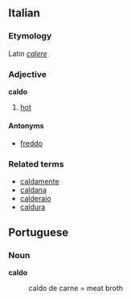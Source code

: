 ==Italian==
===Etymology===
Latin ''[[calere]]''
===Adjective===
'''caldo'''

# [[hot]]

====Antonyms====
*[[freddo]]

===Related terms===
*[[caldamente]]
*[[caldana]]
*[[calderaio]]
*[[caldura]]


==Portuguese==
===Noun===
'''caldo'''
: caldo de carne = meat broth
